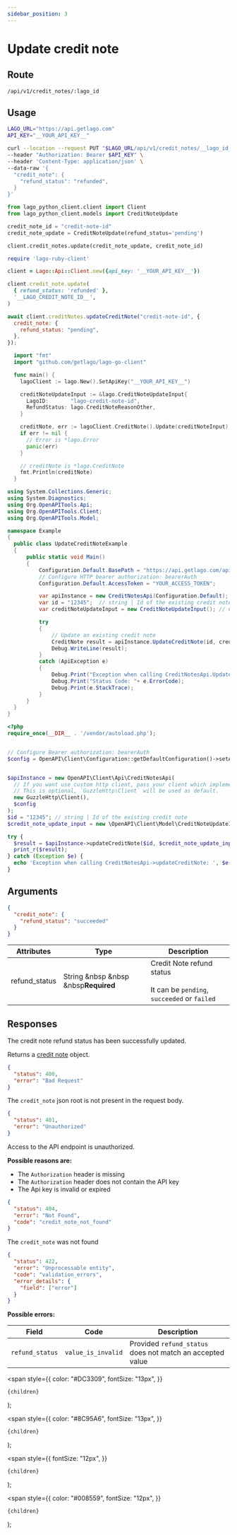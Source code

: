 ```yaml
---
sidebar_position: 3
---
```



# Update credit note

## Route

```curl title="PUT"
/api/v1/credit_notes/:lago_id
```

## Usage

<Tabs groupId="prog-language">
  <TabItem value="curl" label="Curl" default>

```bash
LAGO_URL="https://api.getlago.com"
API_KEY="__YOUR_API_KEY__"

curl --location --request PUT "$LAGO_URL/api/v1/credit_notes/__lago_id__" \
--header "Authorization: Bearer $API_KEY" \
--header 'Content-Type: application/json' \
--data-raw '{
  "credit_note": {
    "refund_status": "refunded",
  }
}'
```

  </TabItem>

  <TabItem value="python" label="Python">

```python
from lago_python_client.client import Client
from lago_python_client.models import CreditNoteUpdate

credit_note_id = "credit-note-id"
credit_note_update = CreditNoteUpdate(refund_status='pending')

client.credit_notes.update(credit_note_update, credit_note_id)
```

  </TabItem>

  <TabItem value="ruby" label="Ruby">

```ruby
require 'lago-ruby-client'

client = Lago::Api::Client.new({api_key: '__YOUR_API_KEY__'})

client.credit_note.update(
  { refund_status: 'refunded' },
  '__LAGO_CREDIT_NOTE_ID__',
)
```

  </TabItem>

  <TabItem value="javascript" label="Javascript">

```javascript
await client.creditNotes.updateCreditNote("credit-note-id", {
  credit_note: {
    refund_status: "pending",
  },
});
```

  </TabItem>

  <TabItem value="go" label="Go">

```go
  import "fmt"
  import "github.com/getlago/lago-go-client"

  func main() {
    lagoClient := lago.New().SetApiKey("__YOUR_API_KEY__")

    creditNoteUpdateInput := &lago.CreditNoteUpdateInput{
      LagoID:       "lago-credit-note-id",
      RefundStatus: lago.CreditNoteReasonOther,
    }

    creditNote, err := lagoClient.CreditNote().Update(creditNoteInput)
    if err != nil {
      // Error is *lago.Error
      panic(err)
    }

    // creditNote is *lago.CreditNote
    fmt.Println(creditNote)
  }
```

  </TabItem>

  <TabItem value="csharp" label="C#">

```csharp
using System.Collections.Generic;
using System.Diagnostics;
using Org.OpenAPITools.Api;
using Org.OpenAPITools.Client;
using Org.OpenAPITools.Model;

namespace Example
{
  public class UpdateCreditNoteExample
  {
      public static void Main()
      {
          Configuration.Default.BasePath = "https://api.getlago.com/api/v1";
          // Configure HTTP bearer authorization: bearerAuth
          Configuration.Default.AccessToken = "YOUR_ACCESS_TOKEN";

          var apiInstance = new CreditNotesApi(Configuration.Default);
          var id = "12345";  // string | Id of the existing credit note
          var creditNoteUpdateInput = new CreditNoteUpdateInput(); // CreditNoteUpdateInput | Update an existing credit note

          try
          {
              // Update an existing credit note
              CreditNote result = apiInstance.UpdateCreditNote(id, creditNoteUpdateInput);
              Debug.WriteLine(result);
          }
          catch (ApiException e)
          {
              Debug.Print("Exception when calling CreditNotesApi.UpdateCreditNote: " + e.Message );
              Debug.Print("Status Code: "+ e.ErrorCode);
              Debug.Print(e.StackTrace);
          }
      }
  }
}
```

  </TabItem>

  <TabItem value="php" label="PHP">

```php
<?php
require_once(__DIR__ . '/vendor/autoload.php');


// Configure Bearer authorization: bearerAuth
$config = OpenAPI\Client\Configuration::getDefaultConfiguration()->setAccessToken('YOUR_ACCESS_TOKEN');


$apiInstance = new OpenAPI\Client\Api\CreditNotesApi(
  // If you want use custom http client, pass your client which implements `GuzzleHttp\ClientInterface`.
  // This is optional, `GuzzleHttp\Client` will be used as default.
  new GuzzleHttp\Client(),
  $config
);
$id = "12345"; // string | Id of the existing credit note
$credit_note_update_input = new \OpenAPI\Client\Model\CreditNoteUpdateInput(); // \OpenAPI\Client\Model\CreditNoteUpdateInput | Update an existing credit note

try {
  $result = $apiInstance->updateCreditNote($id, $credit_note_update_input);
  print_r($result);
} catch (Exception $e) {
  echo 'Exception when calling CreditNotesApi->updateCreditNote: ', $e->getMessage(), PHP_EOL;
}
```

  </TabItem>
</Tabs>

## Arguments

```json
{
  "credit_note": {
    "refund_status": "succeeded"
  }
}
```

| Attributes    | Type                                                      | Description                                                                      |
| ------------- | --------------------------------------------------------- | -------------------------------------------------------------------------------- |
| refund_status | String &nbsp &nbsp &nbsp<Required>**Required**</Required> | Credit Note refund status <br></br> It can be `pending`, `succeeded` or `failed` |

## Responses

<Tabs>
  <TabItem value="200" label="HTTP 200" default>
  The credit note refund status has been successfully updated.

  Returns a [credit note](./credit-note-object) object.

  </TabItem>

  <TabItem value="400" label="HTTP 400">

  ```json
  {
    "status": 400,
    "error": "Bad Request"
  }
  ```

  The `credit_note` json root is not present in the request body.

  </TabItem>

  <TabItem value="401" label="HTTP 401">

  ```json
  {
    "status": 401,
    "error": "Unauthorized"
  }
  ```

  Access to the API endpoint is unauthorized.

  **Possible reasons are:**
  * The `Authorization` header is missing
  * The `Authorization` header does not contain the API key
  * The Api key is invalid or expired


  </TabItem>

  <TabItem value="404" label="HTTP 404">

  ```json
  {
    "status": 404,
    "error": "Not Found",
    "code": "credit_note_not_found"
  }
  ```

  The `credit_note` was not found

  </TabItem>

  <TabItem value="422" label="HTTP 422">

  ```json
  {
    "status": 422,
    "error": "Unprocessable entity",
    "code": "validation_errors",
    "error_details": {
      "field": ["error"]
    }
  }
  ```

  **Possible errors:**

  | Field | Code | Description |
| --------------- | ------------------ | --------------------------------------------------------- |
  | `refund_status` | `value_is_invalid` | Provided `refund_status` does not match an accepted value |

  </TabItem>
</Tabs>

  <span
    style={{
      color: "#DC3309",
      fontSize: "13px",
    }}
  >
    {children}
  </span>
);

  <span
    style={{
      color: "#8C95A6",
      fontSize: "13px",
    }}
  >
    {children}
  </span>
);

  <span
    style={{
      fontSize: "12px",
    }}
  >
    {children}
  </span>
);

  <span
    style={{
      color: "#008559",
      fontSize: "12px",
    }}
  >
    {children}
  </span>
);
